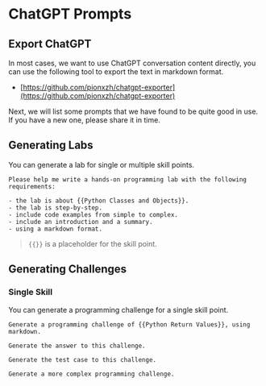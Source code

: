 # ChatGPT Prompts

## Export ChatGPT

In most cases, we want to use ChatGPT conversation content directly, you can use the following tool to export the text in markdown format.

- [https://github.com/pionxzh/chatgpt-exporter](https://github.com/pionxzh/chatgpt-exporter)

Next, we will list some prompts that we have found to be quite good in use. If you have a new one, please share it in time.

## Generating Labs

You can generate a lab for single or multiple skill points.

```text
Please help me write a hands-on programming lab with the following requirements:

- the lab is about {{Python Classes and Objects}}.
- the lab is step-by-step.
- include code examples from simple to complex.
- include an introduction and a summary.
- using a markdown format.
```

> `{{}}` is a placeholder for the skill point.

## Generating Challenges

### Single Skill

You can generate a programming challenge for a single skill point.

```text
Generate a programming challenge of {{Python Return Values}}, using markdown.
```

```text
Generate the answer to this challenge.
```

```text
Generate the test case to this challenge.
```

```text
Generate a more complex programming challenge.
```
